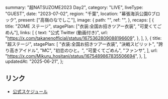   summary: "超NATSUZOME2023 Day2",
  category: "LIVE",
  liveType: "GUEST",
  date: "2023-07-02",
  region: "千葉",
  location: "幕張海浜公園Gブロック",
  present: ["高嶺のなでしこ"],
  image: {
    path: "",
    ref: "",
  },
  recaps: [
    {
      title: "ZOME ステージ",
      stagePlan: ["衣装:全国お招きツアー衣装", "可愛くてごめん"],
      links: [
        {
          text: "公式 Twitter (動画付き)",
          url: "https://x.com/takanenofficial/status/1675362809088196609",
        },
      ],
    },
    {
      title: "超ステージ",
      stagePlan: [
        "衣装:全国お招きツアー衣装",
        "決戦スピリット",
        "誇り高きアイドル",
        "MC",
        "初恋のひと。",
        "可愛くてごめん",
        "ファンサ",
      ],
      url: "https://x.com/Mikuru_hositani/status/1675489867835506694",
    },
  ],
  updatedAt: "2025-06-21",
};

## リンク

- [公式スケジュール](https://takanenonadeshiko.jp/?p=1013)
